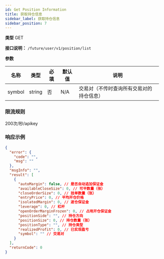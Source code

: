 ```yaml
---
id: Get Position Information
title: 获取持仓信息
sidebar_label: 获取持仓信息
sidebar_position: 7
---
```


**类型** GET

**接口说明：** `/future/user/v1/position/list`

**参数**

| 名称 | 类型 | 必填 | 默认值 | 说明 |
| --- | --- | --- | --- | --- |
| symbol | string | 否 | N/A | 交易对（不传时查询所有交易对的持仓信息） |

### 限流规则

200次/秒/apikey

### 响应示例

```json title="响应"
{
  "error": {
    "code": "",
    "msg": ""
  },
  "msgInfo": "",
  "result": [
    {
      "autoMargin": false, // 是否自动追加保证金
      "availableCloseSize": 0, // 可平数量（张）
      "closeOrderSize": 0, // 挂单数量（张）
      "entryPrice": 0, // 平均开仓价格
      "isolatedMargin": 0, // 逐仓保证金
      "leverage": 0, // 杠杆
      "openOrderMarginFrozen": 0, // 占用开仓保证金
      "positionSide": "", // 持仓方向
      "positionSize": 0, // 持仓数量（张）
      "positionType": "", // 持仓类型
      "realizedProfit": 0, // 已实现盈亏
      "symbol": "" // 交易对
    }
  ],
  "returnCode": 0
}
```